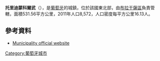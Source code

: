 {{Coord|41|12|N|7|8|W|display=title}}

'''托里迪蒙科爾武'''（{{lang-pt|Torre de Moncorvo}}），是[[葡萄牙|葡萄牙]]的城鎮，位於該國東北部，由[[布拉干薩區|布拉干薩區]]負責管轄，面積531.56平方公里，2011年人口8,572，人口密度每平方公里16.13人。

==參考資料==
*[http://www.cm-moncorvo.pt Municipality official website] {{Wayback|url=http://www.cm-moncorvo.pt/ |date=20210117215852 }}

{{Portugal-geo-stub}}
[[Category:葡萄牙城市|Category:葡萄牙城市]]